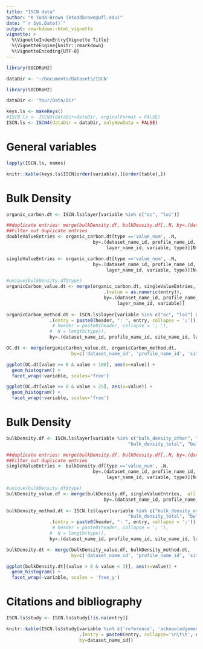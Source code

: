 ```yaml
---
title: "ISCN data"
author: "K Todd-Brown (ktoddbrown@ufl.edu)"
date: "`r Sys.Date()`"
output: rmarkdown::html_vignette
vignette: >
  %\VignetteIndexEntry{Vignette Title}
  %\VignetteEngine{knitr::rmarkdown}
  %\VignetteEncoding{UTF-8}
---
```



```r
library(SOCDRaH2)

dataDir <- '~/Documents/Datasets/ISCN'
```

```r
library(SOCDRaH2)

dataDir <- 'Your/Data/Dir'
```


```r
keys.ls <- makeKeys()
#ISCN.ls <- ISCN3(dataDir=dataDir, orginalFormat = FALSE)
ISCN.ls <- ISCN4(dataDir = dataDir, onlyNewData = FALSE)
```

# General variables
```r
lapply(ISCN.ls, names)

knitr::kable(keys.ls$ISCN[order(variable),][order(table),])
```


# Bulk Density
```r
organic_carbon.dt <- ISCN.ls$layer[variable %in% c("oc", "loi")]

##duplicate entries: merge(bulkDensity.df, bulkDensity.df[,.N, by=.(dataset_name_id, profile_name_id, site_name_id, layer_name_id, variable, type)][N>1][type =='value_num'], all.y=TRUE)
##Filter out duplicate entries
doubleValueEntries <- organic_carbon.dt[type =='value_num', .N,
                                by=.(dataset_name_id, profile_name_id, site_name_id, 
                                     layer_name_id, variable, type)][N>1]

singleValueEntries <- organic_carbon.dt[type =='value_num', .N,
                                by=.(dataset_name_id, profile_name_id, site_name_id, 
                                     layer_name_id, variable, type)][N==1]

#unique(bulkDensity.df$type) 
organicCarbon_value.dt <- merge(organic_carbon.dt, singleValueEntries,  all.y=TRUE)[, 
                                    .(value = as.numeric(entry)),
                                    by=.(dataset_name_id, profile_name_id, site_name_id, 
                                         layer_name_id, variable)]
  
organicCarbon_method.dt <- ISCN.ls$layer[variable %in% c("oc", "loi") & type == 'method', 
                .(entry = paste0(header, ": ", entry, collapse = ';')), 
                 # header = paste0(header, collapse = '; '),
                #  N = length(type)), 
                by=.(dataset_name_id, profile_name_id, site_name_id, layer_name_id, variable)]

OC.dt <- merge(organicCarbon_value.dt, organicCarbon_method.dt, 
                        by=c('dataset_name_id', 'profile_name_id', 'site_name_id', 'layer_name_id', 'variable'), all.x=TRUE)

```

```r
ggplot(OC.dt[value >= 0 & value < 100], aes(x=value)) +
  geom_histogram() +
  facet_wrap(~variable, scales='free')

ggplot(OC.dt[value >= 0 & value < 25], aes(x=value)) +
  geom_histogram() +
  facet_wrap(~variable, scales='free')
```

# Bulk Density
```r
bulkDensity.df <- ISCN.ls$layer[variable %in% c("bulk_density_other", "bulk_density_sample", 
                                             "bulk_density_total", "bulk_density_whole" )]

##duplicate entries: merge(bulkDensity.df, bulkDensity.df[,.N, by=.(dataset_name_id, profile_name_id, site_name_id, layer_name_id, variable, type)][N>1][type =='value_num'], all.y=TRUE)
##Filter out duplicate entries
singleValueEntries <- bulkDensity.df[type =='value_num', .N,
                                by=.(dataset_name_id, profile_name_id, site_name_id, 
                                     layer_name_id, variable, type)][N==1]

#unique(bulkDensity.df$type) 
bulkDensity_value.df <- merge(bulkDensity.df, singleValueEntries,  all.y=TRUE)[, .(value = as.numeric(entry)),
                                    by=.(dataset_name_id, profile_name_id, site_name_id, layer_name_id, variable)]
  
bulkDensity_method.dt <- ISCN.ls$layer[variable %in% c("bulk_density_other", "bulk_density_sample", 
                                             "bulk_density_total", "bulk_density_whole" ) & type == 'method', 
                .(entry = paste0(header, ": ", entry, collapse = ';')), 
                 # header = paste0(header, collapse = '; '),
                #  N = length(type)), 
                by=.(dataset_name_id, profile_name_id, site_name_id, layer_name_id, variable)]

bulkDensity.dt <- merge(bulkDensity_value.df, bulkDensity_method.dt, 
                        by=c('dataset_name_id', 'profile_name_id', 'site_name_id', 'layer_name_id', 'variable'), all.x=TRUE)

```

```r

ggplot(bulkDensity.dt[(value > 0 & value < 3)], aes(x=value)) +
  geom_histogram() +
  facet_wrap(~variable, scales = 'free_y')
```

# Citations and bibliography
```r
ISCN.ls$study <- ISCN.ls$study[!is.na(entry)]

knitr::kable(ISCN.ls$study[variable %in% c('reference', 'acknowledgement', 'citation'), 
                           .(entry = paste0(entry, collapse='\n\t\t', entry)),
                           by=dataset_name_id])
```